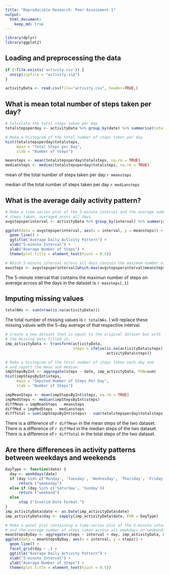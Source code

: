 ```yaml
---
title: "Reproducible Research: Peer Assessment 1"
output: 
  html_document:
    keep_md: true
---
```

```r
library(dplyr)
library(ggplot2)
```


## Loading and preprocessing the data
```r
if (!file.exists('activity.csv')) {
  unzip(zipfile = "activity.zip")
}

activityData <- read.csv(file="activity.csv", header=TRUE,)
```



## What is mean total number of steps taken per day?
```r

# Calculate the total steps taken per day
totalstepsperday <- activityData %>% group_by(date) %>% summarise(totalsteps = sum(steps))

# Make a histogram of the total number of steps taken per day
hist(totalstepsperday$totalsteps,
     main = "Total Steps per Day",
     xlab = "Number of Steps")

meansteps <- mean(totalstepsperday$totalsteps, na.rm = TRUE)
mediansteps <- median(totalstepsperday$totalsteps, na.rm = TRUE)
```
mean of the total number of steps taken per day `r meansteps`

median of the total number of steps taken per day `r mediansteps`

## What is the average daily activity pattern?
```r

# Make a time-series plot of the 5-minute interval and the average number of
# steps taken, averaged acoss all days.
avgstepsperinterval <- activityData %>% group_by(interval) %>% summarise( meansteps = mean(steps, na.rm = TRUE))

ggplot(data = avgstepsperinterval, aes(x = interval, y = meansteps)) +
  geom_line() +
  ggtitle("Average Daily Activity Pattern") +
  xlab("5-minute Interval") +
  ylab("Average Number of Steps") +
  theme(plot.title = element_text(hjust = 0.5))

# Which 5-minute interval across all days contain the maximum number of steps
maxsteps <- avgstepsperinterval[which.max(avgstepsperinterval$meansteps),]
```

The 5-minute interval that contains the maximun number of steps on average across all the days in the dataset is `r maxsteps[,1]`

## Imputing missing values
```r
totalNAs <- sum(nrow(is.na(activityData)))
```
The total number of missing values is `r totalNAs`. I will replace these missing values with the 5-day average of that respective interval.


```r
# Create a new dataset that is equal to the original dataset but with 
# the missing data filled in.
imp_activityData <- transform(activityData,
                              steps = ifelse(is.na(activityData$steps),                                          avgstepsperinterval$meansteps[match(activityData$interval, avgstepsperinterval$interval)],
                                             activityData$steps))

# Make a histogram of the total number of steps taken each day and
# and report the mean and median.
impStepsByInt <- aggregate(steps ~ date, imp_activityData, FUN=sum)
hist(impStepsByInt$steps,
     main = "Imputed Number of Steps Per Day",
     xlab = "Number of Steps")
```

```r

impMeanSteps <- mean(impStepsByInt$steps, na.rm = TRUE)
impMedSteps <- median(impStepsByInt$steps)
diffMean = impMeanSteps - meansteps
diffMed = impMedSteps - mediansteps
diffTotal = sum(impStepsByInt$steps) - sum(totalstepsperday$totalsteps, na.rm = TRUE)
```

There is a difference of `r diffMean` in the mean steps of the two dataset. There is a difference of `r diffMed` in the median steps of the two dataset. There is a difference of `r diffTotal` in the total steps of the two dataset.



## Are there differences in activity patterns between weekdays and weekends

```r
DayType <- function(date) {
  day <- weekdays(date)
  if (day %in% c('Monday', 'Tuesday', 'Wednesday', 'Thursday', 'Friday'))
      return ("weekeday")
  else if (day %in% c('Saturday', 'Sunday'))
      return ("weekend")
  else
      stop ("Invalid Date Format.")
}
imp_activityData$date <- as.Date(imp_activityData$date)
imp_activityData$day <- sapply(imp_activityData$date, FUN = DayType)

# Make a panel plot containnig a time-series plot of the 5-minute interval
# and the average number of steps taken across all weekdays or weekends
meanStepsByDay <- aggregate(steps ~ interval + day, imp_activityData, mean)
ggplot(data = meanStepsByDay, aes(x = interval, y = steps)) + 
  geom_line() +
  facet_grid(day ~ .) +
  ggtitle("Average Daily Activity Pattern") +
  xlab("5-minute Interval") +
  ylab("Average Number of Steps") +
  theme(plot.title = element_text(hjust = 0.5))
```

